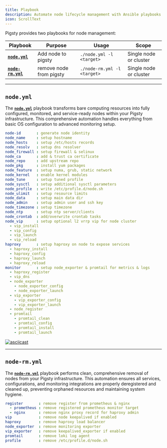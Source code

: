 ```yaml
---
title: Playbook
description: Automate node lifecycle management with Ansible playbooks
icon: ScrollText
---
```


Pigsty provides two playbooks for node management:

| Playbook                         | Purpose                 | Usage                       | Scope                  |
|----------------------------------|-------------------------|-----------------------------|------------------------|
| **[`node.yml`](#nodeyml)**       | Add node to pigsty      | `./node.yml -l <target>`    | Single node or cluster |
| **[`node-rm.yml`](#node-rmyml)** | remove node from pigsty | `./node-rm.yml -l <target>` | Single node or cluster |


------

## `node.yml`

The **[`node.yml`](https://github.com/pgsty/pigsty/blob/main/node.yml)** playbook transforms bare computing resources into fully configured, monitored, and service-ready nodes within your Pigsty infrastructure. This comprehensive automation handles everything from basic OS configuration to advanced monitoring setup.

```yaml
node-id       : generate node identity
node_name     : setup hostname
node_hosts    : setup /etc/hosts records
node_resolv   : setup dns resolver
node_firewall : setup firewall & selinux
node_ca       : add & trust ca certificate
node_repo     : add upstream repo
node_pkg      : install yum packages
node_feature  : setup numa, grub, static network
node_kernel   : enable kernel modules
node_tune     : setup tuned profile
node_sysctl   : setup additional sysctl parameters
node_profile  : write /etc/profile.d/node.sh
node_ulimit   : setup resource limits
node_data     : setup main data dir
node_admin    : setup admin user and ssh key
node_timezone : setup timezone
node_ntp      : setup ntp server/clients
node_crontab  : add/overwrite crontab tasks
node_vip      : setup optional l2 vrrp vip for node cluster
  - vip_install
  - vip_config
  - vip_launch
  - vip_reload
haproxy       : setup haproxy on node to expose services
  - haproxy_install
  - haproxy_config
  - haproxy_launch
  - haproxy_reload
monitor       : setup node_exporter & promtail for metrics & logs
  - haproxy_register
  - vip_dns
  - node_exporter
    - node_exporter_config
    - node_exporter_launch
  - vip_exporter
    - vip_exporter_config
    - vip_exporter_launch
  - node_register
  - promtail
    - promtail_clean
    - promtail_config
    - promtail_install
    - promtail_launch
```

[![asciicast](https://asciinema.org/a/568807.svg)](https://asciinema.org/a/568807)

------

## `node-rm.yml`

The **[`node-rm.yml`](https://github.com/pgsty/pigsty/blob/main/node-rm.yml)** playbook performs clean, comprehensive removal of nodes from your Pigsty infrastructure. This automation ensures all services, configurations, and monitoring integrations are properly deregistered and cleaned up, preventing orphaned resources and maintaining system hygiene.


```yaml
register       : remove register from prometheus & nginx
  - prometheus : remove registered prometheus monitor target
  - nginx      : remove nginx proxy record for haproxy admin
vip            : remove node keepalived if enabled
haproxy        : remove haproxy load balancer
node_exporter  : remove monitoring exporter
vip_exporter   : remove keepalived_exporter if enabled
promtail       : remove loki log agent
profile        : remove /etc/profile.d/node.sh
```
